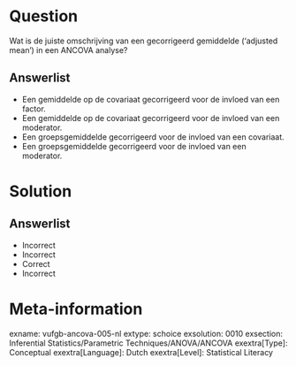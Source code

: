 Question
========
  
Wat is de juiste omschrijving van een gecorrigeerd gemiddelde (‘adjusted mean’) in een ANCOVA analyse?

  
Answerlist
----------
* Een gemiddelde op de covariaat gecorrigeerd voor de invloed van een factor.
* Een gemiddelde op de covariaat gecorrigeerd voor de invloed van een moderator.
* Een groepsgemiddelde gecorrigeerd voor de invloed van een covariaat.
* Een groepsgemiddelde gecorrigeerd voor de invloed van een moderator.

Solution
========

Answerlist
----------
* Incorrect
* Incorrect
* Correct
* Incorrect

Meta-information
================
exname: vufgb-ancova-005-nl
extype: schoice
exsolution: 0010
exsection: Inferential Statistics/Parametric Techniques/ANOVA/ANCOVA 
exextra[Type]: Conceptual
exextra[Language]: Dutch
exextra[Level]: Statistical Literacy
